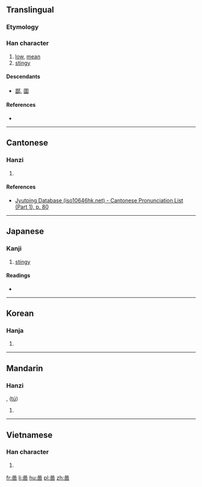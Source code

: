 ==Translingual==

===Etymology===
{{Han compound|口|㐭|t2=receive|ls=ic}}

===Han character===
{{Han char|rn=30|rad=口|as=08|sn=11|four=|canj=口十田口 (RJWR), 口卜田口 (RYWR)|ids=⿳[[口]][[十]][[回]]}}

# [[low]], [[mean]]
# [[stingy]]

====Descendants====
* [[鄙]], [[圖]]

====References====
* {{Han ref|kx=0196.080|dkj=03829|dj=0417.080|hdz=10638.110|uh=555A|ud=21850}}

----

==Cantonese==

===Hanzi===
{{yue-hanzi|jyut=[[pei2]], [[tou4]]|y=pei2, tou4}}

# {{defn|lang=yue|sort=口08}}

====References====
*[http://www.iso10646hk.net/jp/document/download.jsp Jyutping Database (iso10646hk.net) - Cantonese Pronunciation List (Part 1), p. 80]

----

==Japanese==

===Kanji===
{{ja-kanji|grade=|rs=口08}}

# [[stingy]]

====Readings====
* {{ja-readings|on=[[ひ]] (hi), [[と]] (to)|kun=[[おしむ]] (oshimu)}}

----

==Korean==

===Hanja===
{{ko-hanja|hangeul=비|rv=bi|mr=pi}}

# {{defn|lang=ko|sort=口08}}

----

==Mandarin==

===Hanzi===
{{cmn-hanzi|pin=[[bǐ]] ([[bi3]])|wg=pi<sup>3</sup>}}, ([[tú]])

# {{defn|lang=cmn|sort=口08}}

----

==Vietnamese==

===Han character===
{{vi-hantu|[[bở]], [[bẽ]]|rs=口08}}

# {{defn|lang=vi|sort=口08}}

[[fr:啚]]
[[li:啚]]
[[hu:啚]]
[[pl:啚]]
[[zh:啚]]